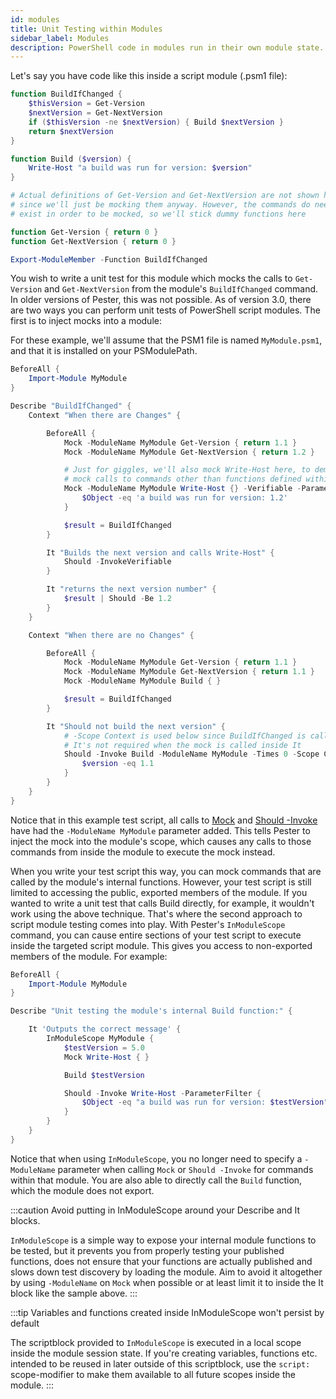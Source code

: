 ```yaml
---
id: modules
title: Unit Testing within Modules
sidebar_label: Modules
description: PowerShell code in modules run in their own module state. This requires special attention when writing tests for internal functions or when mocking dependencies used by code in a module
---
```


Let's say you have code like this inside a script module (.psm1 file):

```powershell title="MyModule.psm1"
function BuildIfChanged {
    $thisVersion = Get-Version
    $nextVersion = Get-NextVersion
    if ($thisVersion -ne $nextVersion) { Build $nextVersion }
    return $nextVersion
}

function Build ($version) {
    Write-Host "a build was run for version: $version"
}

# Actual definitions of Get-Version and Get-NextVersion are not shown here,
# since we'll just be mocking them anyway. However, the commands do need to
# exist in order to be mocked, so we'll stick dummy functions here

function Get-Version { return 0 }
function Get-NextVersion { return 0 }

Export-ModuleMember -Function BuildIfChanged
```

You wish to write a unit test for this module which mocks the calls to `Get-Version` and `Get-NextVersion` from the module's `BuildIfChanged` command. In older versions of Pester, this was not possible. As of version 3.0, there are two ways you can perform unit tests of PowerShell script modules. The first is to inject mocks into a module:

For these example, we'll assume that the PSM1 file is named `MyModule.psm1`, and that it is installed on your PSModulePath.

```powershell
BeforeAll {
    Import-Module MyModule
}

Describe "BuildIfChanged" {
    Context "When there are Changes" {

        BeforeAll {
            Mock -ModuleName MyModule Get-Version { return 1.1 }
            Mock -ModuleName MyModule Get-NextVersion { return 1.2 }

            # Just for giggles, we'll also mock Write-Host here, to demonstrate that you can
            # mock calls to commands other than functions defined within the same module.
            Mock -ModuleName MyModule Write-Host {} -Verifiable -ParameterFilter {
                $Object -eq 'a build was run for version: 1.2'
            }

            $result = BuildIfChanged
        }

        It "Builds the next version and calls Write-Host" {
            Should -InvokeVerifiable
        }

        It "returns the next version number" {
            $result | Should -Be 1.2
        }
    }

    Context "When there are no Changes" {

        BeforeAll {
            Mock -ModuleName MyModule Get-Version { return 1.1 }
            Mock -ModuleName MyModule Get-NextVersion { return 1.1 }
            Mock -ModuleName MyModule Build { }

            $result = BuildIfChanged
        }

        It "Should not build the next version" {
            # -Scope Context is used below since BuildIfChanged is called in BeforeAll
            # It's not required when the mock is called inside It
            Should -Invoke Build -ModuleName MyModule -Times 0 -Scope Context -ParameterFilter {
                $version -eq 1.1
            }
        }
    }
}
```

Notice that in this example test script, all calls to [Mock](../commands/Mock) and [Should -Invoke](../commands/Should) have had the `-ModuleName MyModule` parameter added. This tells Pester to inject the mock into the module's scope, which causes any calls to those commands from inside the module to execute the mock instead.

When you write your test script this way, you can mock commands that are called by the module's internal functions. However, your test script is still limited to accessing the public, exported members of the module. If you wanted to write a unit test that calls Build directly, for example, it wouldn't work using the above technique. That's where the second approach to script module testing comes into play. With Pester's `InModuleScope` command, you can cause entire sections of your test script to execute inside the targeted script module. This gives you access to non-exported members of the module. For example:

```powershell
BeforeAll {
    Import-Module MyModule
}

Describe "Unit testing the module's internal Build function:" {

    It 'Outputs the correct message' {
        InModuleScope MyModule {
            $testVersion = 5.0
            Mock Write-Host { }

            Build $testVersion

            Should -Invoke Write-Host -ParameterFilter {
                $Object -eq "a build was run for version: $testVersion"
            }
        }
    }
}
```

Notice that when using `InModuleScope`, you no longer need to specify a `-ModuleName` parameter when calling `Mock` or `Should -Invoke` for commands within that module. You are also able to directly call the `Build` function, which the module does not export.

:::caution Avoid putting in InModuleScope around your Describe and It blocks.

`InModuleScope` is a simple way to expose your internal module functions to be tested, but it prevents you from properly testing your published functions, does not ensure that your functions are actually published and slows down test discovery by loading the module. Aim to avoid it altogether by using `-ModuleName` on `Mock` when possible or at least limit it to inside the It block like the sample above.
:::

:::tip Variables and functions created inside InModuleScope won't persist by default

The scriptblock provided to `InModuleScope` is executed in a local scope inside the module session state. If you're creating variables, functions etc. intended to be reused in later outside of this scriptblock, use the `script:` scope-modifier to make them available to all future scopes inside the module.
:::
